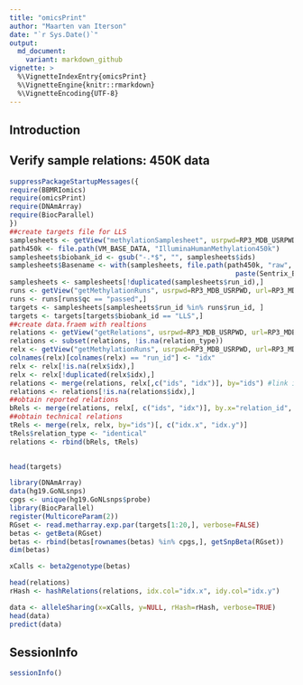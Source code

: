```yaml
---
title: "omicsPrint"
author: "Maarten van Iterson"
date: "`r Sys.Date()`"
output:
  md_document:
    variant: markdown_github
vignette: >
  %\VignetteIndexEntry{omicsPrint}
  %\VignetteEngine{knitr::rmarkdown}
  %\VignetteEncoding{UTF-8}
---
```



## Introduction

## Verify sample relations: 450K data

```r
suppressPackageStartupMessages({
require(BBMRIomics)
require(omicsPrint)
require(DNAmArray)
require(BiocParallel)  
})
##create targets file for LLS
samplesheets <- getView("methylationSamplesheet", usrpwd=RP3_MDB_USRPWD, url=RP3_MDB, verbose=FALSE)
path450k <- file.path(VM_BASE_DATA, "IlluminaHumanMethylation450k")
samplesheets$biobank_id <- gsub("-.*$", "", samplesheets$ids)
samplesheets$Basename <- with(samplesheets, file.path(path450k, "raw", Sentrix_Barcode,
                                                        paste(Sentrix_Barcode, Sentrix_Position, sep = "_")))
samplesheets <- samplesheets[!duplicated(samplesheets$run_id),]
runs <- getView("getMethylationRuns", usrpwd=RP3_MDB_USRPWD, url=RP3_MDB, verbose=FALSE)
runs <- runs[runs$qc == "passed",]    
targets <- samplesheets[samplesheets$run_id %in% runs$run_id, ]
targets <- targets[targets$biobank_id == "LLS",]
##create data.fraem with realtions
relations <- getView("getRelations", usrpwd=RP3_MDB_USRPWD, url=RP3_MDB, verbose=FALSE)
relations <- subset(relations, !is.na(relation_type))
relx <- getView("getMethylationRuns", usrpwd=RP3_MDB_USRPWD, url=RP3_MDB, verbose=FALSE)
colnames(relx)[colnames(relx) == "run_id"] <- "idx"
relx <- relx[!is.na(relx$idx),]
relx <- relx[!duplicated(relx$idx),]
relations <- merge(relations, relx[,c("ids", "idx")], by="ids") #link idx
relations <- relations[!is.na(relations$idx),]
##obtain reported relations
bRels <- merge(relations, relx[, c("ids", "idx")], by.x="relation_id", by.y="ids")[,c("idx.x", "idx.y", "relation_type")]
##obtain technical relations
tRels <- merge(relx, relx, by="ids")[, c("idx.x", "idx.y")]
tRels$relation_type <- "identical"
relations <- rbind(bRels, tRels)
    
```

```r
head(targets)
```

```r
library(DNAmArray)
data(hg19.GoNLsnps)
cpgs <- unique(hg19.GoNLsnps$probe)
library(BiocParallel)
register(MulticoreParam(2))
RGset <- read.metharray.exp.par(targets[1:20,], verbose=FALSE)
betas <- getBeta(RGset)
betas <- rbind(betas[rownames(betas) %in% cpgs,], getSnpBeta(RGset))
dim(betas)
```

```r
xCalls <- beta2genotype(betas)
```


```r
head(relations)
rHash <- hashRelations(relations, idx.col="idx.x", idy.col="idx.y")
```

```r
data <- alleleSharing(x=xCalls, y=NULL, rHash=rHash, verbose=TRUE)
head(data)
predict(data)
```

## SessionInfo

```r
sessionInfo()
```
